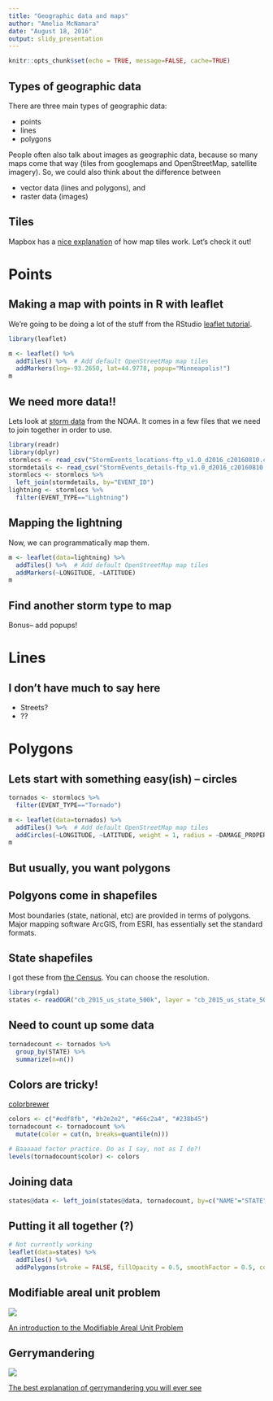 ```yaml
---
title: "Geographic data and maps"
author: "Amelia McNamara"
date: "August 18, 2016"
output: slidy_presentation
---
```


```r
knitr::opts_chunk$set(echo = TRUE, message=FALSE, cache=TRUE)
```

## Types of geographic data
There are three main types of geographic data:

- points 
- lines
- polygons

People often also talk about images as geographic data, because so many maps come that way (tiles from googlemaps and OpenStreetMap, satellite imagery). So, we could also think about the difference between

- vector data (lines and polygons), and
- raster data (images)

## Tiles

Mapbox has a [nice explanation](https://www.mapbox.com/help/how-web-maps-work/) of how map tiles work. Let's check it out! 

# Points

## Making a map with points in R with leaflet

We're going to be doing a lot of the stuff from the RStudio [leaflet tutorial](https://rstudio.github.io/leaflet/).

```r
library(leaflet)
```

```r
m <- leaflet() %>%
  addTiles() %>%  # Add default OpenStreetMap map tiles
  addMarkers(lng=-93.2650, lat=44.9778, popup="Minneapolis!")
m
```

## We need more data!!

Lets look at [storm data](http://www.ncdc.noaa.gov/stormevents/ftp.jsp) from the NOAA. It comes in a few files that we need to join together in order to use. 

```r
library(readr)
library(dplyr)
stormlocs <- read_csv("StormEvents_locations-ftp_v1.0_d2016_c20160810.csv")
stormdetails <- read_csv("StormEvents_details-ftp_v1.0_d2016_c20160810.csv")
stormlocs <- stormlocs %>%
  left_join(stormdetails, by="EVENT_ID")
lightning <- stormlocs %>%
  filter(EVENT_TYPE=="Lightning")
```

## Mapping the lightning
Now, we can programmatically map them. 
```r
m <- leaflet(data=lightning) %>%
  addTiles() %>%  # Add default OpenStreetMap map tiles
  addMarkers(~LONGITUDE, ~LATITUDE)
m
```

## Find another storm type to map
Bonus-- add popups!


# Lines

## I don't have much to say here
- Streets?
- ??

# Polygons

## Lets start with something easy(ish) -- circles

```r
tornados <- stormlocs %>%
  filter(EVENT_TYPE=="Tornado")
```

```r
m <- leaflet(data=tornados) %>%
  addTiles() %>%  # Add default OpenStreetMap map tiles
  addCircles(~LONGITUDE, ~LATITUDE, weight = 1, radius = ~DAMAGE_PROPERTY, popup = ~EVENT_NARRATIVE)
m
```

## But usually, you want polygons

## Polgyons come in shapefiles
Most boundaries (state, national, etc) are provided in terms of polygons. Major mapping software ArcGIS, from ESRI, has essentially set the standard formats. 

## State shapefiles
I got these from [the Census](https://www.census.gov/geo/maps-data/data/cbf/cbf_state.html). You can choose the resolution. 

```r
library(rgdal)
states <- readOGR("cb_2015_us_state_500k", layer = "cb_2015_us_state_500k", verbose = FALSE)
```


## Need to count up some data
```r
tornadocount <- tornados %>%
  group_by(STATE) %>%
  summarize(n=n())

```


## Colors are tricky!

[colorbrewer](http://colorbrewer2.org/#type=sequential&scheme=BuGn&n=3)

```r
colors <- c("#edf8fb", "#b2e2e2", "#66c2a4", "#238b45")
tornadocount <- tornadocount %>%
  mutate(color = cut(n, breaks=quantile(n)))

# Baaaaad factor practice. Do as I say, not as I do?!
levels(tornadocount$color) <- colors
```


## Joining data
```r
states@data <- left_join(states@data, tornadocount, by=c("NAME"="STATE"))
```


## Putting it all together (?)
```r
# Not currently working
leaflet(data=states) %>%
  addTiles() %>%
  addPolygons(stroke = FALSE, fillOpacity = 0.5, smoothFactor = 0.5, color = ~states@data$color)
```

## Modifiable areal unit problem

![](img/MAUPZone1.jpeg)

[An introduction to the Modifiable Areal Unit Problem](http://gispopsci.org/maup/)

## Gerrymandering

![](img/gerrymandering.jpeg)

[The best explanation of gerrymandering you will ever see](https://www.washingtonpost.com/news/wonk/wp/2015/03/01/this-is-the-best-explanation-of-gerrymandering-you-will-ever-see/)



